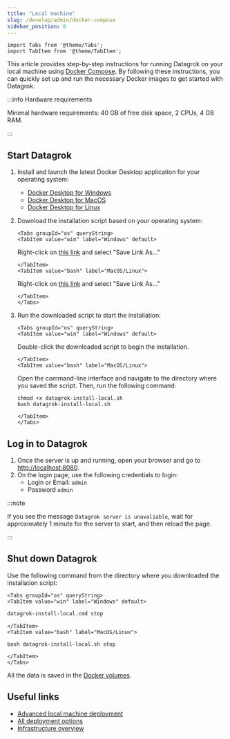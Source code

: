 ```yaml
---
title: "Local machine"
slug: /develop/admin/docker-compose
sidebar_position: 0
---
```


```mdx-code-block
import Tabs from '@theme/Tabs';
import TabItem from '@theme/TabItem';
```

This article provides step-by-step instructions for running Datagrok on your local machine
using [Docker Compose](https://docs.docker.com/compose/). By following these instructions, you can quickly set up and
run the necessary Docker images to get started with Datagrok.

:::info Hardware requirements

Minimal hardware requirements: 40 GB of free disk space, 2 CPUs, 4 GB RAM.

:::

## Start Datagrok

1. Install and launch the latest Docker Desktop application for your operating system:

    - [Docker Desktop for Windows](https://docs.docker.com/desktop/install/windows-install/)
    - [Docker Desktop for MacOS](https://docs.docker.com/desktop/install/mac-install/)
    - [Docker Desktop for Linux](https://docs.docker.com/desktop/install/linux-install/)

2. Download the installation script based on your operating system:

   ```mdx-code-block
   <Tabs groupId="os" queryString>
   <TabItem value="win" label="Windows" default>
   ```

   Right-click
   on [this link](https://raw.githubusercontent.com/datagrok-ai/public/master/docker/datagrok-install-local.cmd) and
   select "Save Link As..."

   ```mdx-code-block
   </TabItem>
   <TabItem value="bash" label="MacOS/Linux">
   ```

   Right-click
   on [this link](https://raw.githubusercontent.com/datagrok-ai/public/master/docker/datagrok-install-local.sh) and
   select "Save Link As..."

   ```mdx-code-block
   </TabItem>
   </Tabs>
   ```

3. Run the downloaded script to start the installation:

   ```mdx-code-block
   <Tabs groupId="os" queryString>
   <TabItem value="win" label="Windows" default>
   ```

   Double-click the downloaded script to begin the installation.
   
   ```mdx-code-block
   </TabItem>
   <TabItem value="bash" label="MacOS/Linux">
   ```

   Open the command-line interface and navigate to the directory where you saved the script. Then, run
   the following command:

   ```shell
   chmod +x datagrok-install-local.sh
   bash datagrok-install-local.sh
   ```
   
   ```mdx-code-block
   </TabItem>
   </Tabs>
   ```

## Log in to Datagrok

1. Once the server is up and running, open your browser and go to [http://localhost:8080](http://localhost:8080).
2. On the login page, use the following credentials to login:
   - Login or Email: `admin`
   - Password `admin`

:::note

If you see the message `Datagrok server is unavaliable`, wait for approximately 1 minute for the server to start, and then reload the page.

:::

## Shut down Datagrok

Use the following command from the directory where you downloaded the installation script:

```mdx-code-block
<Tabs groupId="os" queryString>
<TabItem value="win" label="Windows" default>
```

```cmd
datagrok-install-local.cmd stop
```

```mdx-code-block
</TabItem>
<TabItem value="bash" label="MacOS/Linux">
```

```shell
bash datagrok-install-local.sh stop
```

```mdx-code-block
</TabItem>
</Tabs>
```

All the data is saved in the [Docker volumes](https://docs.docker.com/storage/volumes/).

## Useful links

- [Advanced local machine deployment](docker-compose-advanced.mdx)
- [All deployment options](../deploy.md)
- [Infrastructure overview](../../develop/under-the-hood/infrastructure.md)
